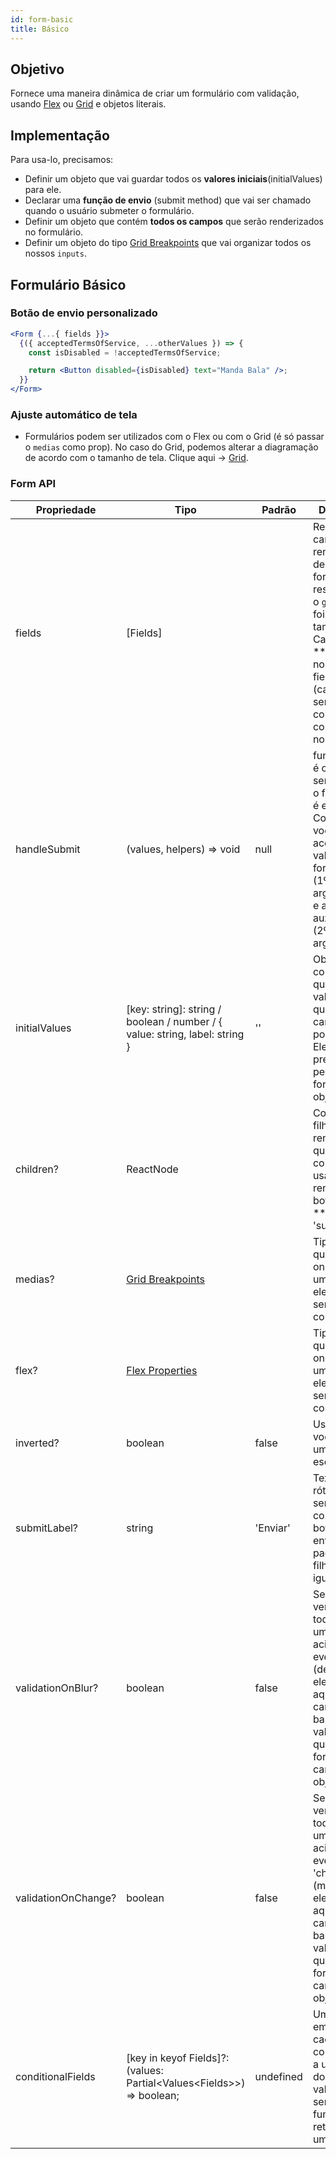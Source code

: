 ```yaml
---
id: form-basic
title: Básico
---
```



## Objetivo

Fornece uma maneira dinâmica de criar um formulário com validação, usando [Flex](containers-flex) ou [Grid](containers-grid) e objetos literais.

## Implementação

Para usa-lo, precisamos:

- Definir um objeto que vai guardar todos os **valores iniciais**(initialValues) para ele.
- Declarar uma **função de envio** (submit method) que vai ser chamado quando o usuário submeter o formulário.
- Definir um objeto que contém **todos os campos** que serão renderizados no formulário.
- Definir um objeto do tipo [Grid Breakpoints](containers-grid) que vai organizar todos os nossos `inputs`.

## Formulário Básico

<BasicFormExample />

### Botão de envio personalizado

```jsx {2-6}
<Form {...{ fields }}>
  {({ acceptedTermsOfService, ...otherValues }) => {
    const isDisabled = !acceptedTermsOfService;

    return <Button disabled={isDisabled} text="Manda Bala" />;
  }}
</Form>
```

### Ajuste automático de tela

- Formulários podem ser utilizados com o Flex ou com o Grid (é só passar o `medias` como prop).
  No caso do Grid, podemos alterar a diagramação de acordo com o tamanho de tela. Clique aqui -> [Grid](containers-grid).

### Form API

| Propriedade         | Tipo                                                                        | Padrão    | Descrição                                                                                                                                                                                         |
| ------------------- | --------------------------------------------------------------------------- | --------- | ------------------------------------------------------------------------------------------------------------------------------------------------------------------------------------------------- |
| fields              | [Fields]                                                                    |           | Receberá os campos e os renderizará dentro do formulário, respeitando o `grid` que foi passado também. Cada ** key **(chave) no objeto ** fields **(campos) será considerada como `área` no Grid. |
| handleSubmit        | (values, helpers) => void                                                   | null      | função que é chamada sempre que o formulário é enviado. Com isso, você pode acessar os valores do formulário (1º argumento) e alguns auxiliares (2º argumento).                                   |
| initialValues       | [key: string]: string / boolean / number / { value: string, label: string } | ''        | Objeto contendo qualquer valor inicial que seus campos possam ter. Eles são preenchidos pela chave fornecida no objeto.                                                                           |
| children?           | ReactNode                                                                   |           | Componente filho que renderiza qualquer coisa, mas é usado para renderizar o botão com ** type = 'submit' **.                                                                                     |
| medias?             | [Grid Breakpoints](containers-grid)                                         |           | Tipo de Grid que define onde cada um dos elementos será colocado.                                                                                                                                 |
| flex?               | [Flex Properties](containers-flex)                                          |           | Tipo de Grid que define onde cada um dos elementos será colocado.                                                                                                                                 |
| inverted?           | boolean                                                                     | false     | Use quando você tiver um fundo escuro.                                                                                                                                                            |
| submitLabel?        | string                                                                      | 'Enviar'  | Texto do rótulo que será colocado no botão de envio padrão se o filho for igual a nulo.                                                                                                           |
| validationOnBlur?   | boolean                                                                     | false     | Se verdadeiro, toda vez que um campo acionar o evento 'blur' (desfoque), ele validará aquele campo com base na validação que foi fornecida no campo do objeto.                                    |
| validationOnChange? | boolean                                                                     | false     | Se verdadeiro, toda vez que um campo acionar o evento 'change' (mudança), ele validará aquele campo com base na validação que foi fornecida no campo do objeto .                                  |
| conditionalFields   | [key in keyof Fields]?: (values: Partial<Values<Fields\>\>) => boolean;     | undefined | Um objeto em que cada chave corresponde a uma chave do `Field`, o valor deve ser uma função retornando um **boolean**                                                                             |
